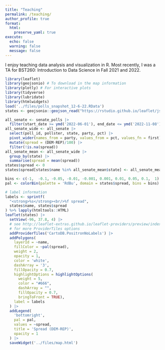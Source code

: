 ```yaml
---
title: "Teaching"
permalink: /teaching/
author_profile: true
format: 
  html:
    preserve_yaml: true
execute:
  echo: false
  warning: false
  message: false
---
```



I enjoy teaching data analysis and visualization in R.
Most recently, I was a TA for BST260: Introduction to Data Science in Fall 2021 
and 2022. 


```r
library(leaflet)
library(geojsonio) # To download in the map information
library(plotly) # For interactive plots
library(tidyverse)
library(lubridate)
library(htmlwidgets)
load('../files/polls_snapshot_12-6-22.RData')
states <- geojsonio::geojson_read("https://rstudio.github.io/leaflet/json/us-states.geojson", what = "sp")
```

```r
all_senate <- senate_polls |>
  filter(start_date >= ymd('2022-06-01'), end_date <= ymd('2022-11-08'))
all_senate_wide <- all_senate |>
  select(poll_id, pollster, state, party, pct) |>
  pivot_wider(names_from = party, values_from = pct, values_fn = first) |>
  mutate(spread = (DEM-REP)/100) |>
  filter(!is.na(spread))
all_senate_mean <- all_senate_wide |>
  group_by(state) |>
  summarise(spread = mean(spread)) 
states$spread <- 0
states$spread[states$name %in% all_senate_mean$state] <- all_senate_mean$spread
```

```r
bins <- c(-1,  -0.1, -0.05, -0.01, -0.001, 0.001, 0.01, 0.05, 0.1,  1)
pal <- colorBin(palette = 'RdBu', domain = states$spread, bins = bins)

# label information
labels <- sprintf(
  "<strong>%s</strong><br/>%f spread",
  states$name, states$spread
) %>% lapply(htmltools::HTML)
leaflet(states) |>
  setView(-96, 37.8, 4) |>
  # see http://leaflet-extras.github.io/leaflet-providers/preview/index.html
  # for more ProviderTiles options
  addProviderTiles('CartoDB.PositronNoLabels') |> 
  addPolygons(
    layerId = ~name,
    fillColor = ~pal(spread),
    weight = 2,
    opacity = 1,
    color = 'white',
    dashArray = '3',
    fillOpacity = 0.7,
    highlightOptions = highlightOptions(
      weight = 5,
      color = "#666",
      dashArray = "",
      fillOpacity = 0.7,
      bringToFront = TRUE),
    label = labels
  ) |>
  addLegend(
    'bottomright',
    pal = pal,
    values = ~spread,
    title = 'Spread (DEM-REP)',
    opacity = 1
  ) |>
  saveWidget('../files/map.html')
```



